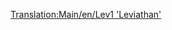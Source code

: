 [[Translation:Main/en/Lev1 'Leviathan']]{{hu/Navbox Mozdonyok}}
{{hu/Vonatok|Name=Lev1 'Leviátán'
|Image=[[File:en/Lev1leviathan.png]]
|Cost=£82,031 ($164.062)
|Speed=402 km/h (251 mph)
|Weight=105 t
|Power=10,000 LE (7.457 kW)
|Annual=£3,515 ($7.030)
|Designed=2021
|Lifespan=20
|Capacity=N/A
|Leírás=A Lev1 az egysínű vasúthoz képest lényegi fejlődést jelenít meg nem csak azért, mert a Millenium Z1-hez képest 20%-kal magasabb a csúcssebessége, hanem azért is, mert a maglev vasúti pályának köszönhetően nagyon hosszú és nehéz vonatokat is képes húzni.

|Valósság=[http://hu.wikipedia.org/wiki/Maglev A lebegő mágnesvasút áttekintése a Wikipédián]
}}
